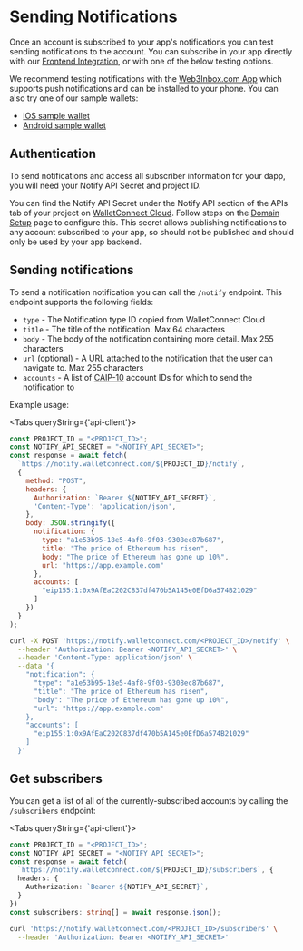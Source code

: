 
# Sending Notifications

Once an account is subscribed to your app's notifications you can test sending notifications to the account. You can subscribe in your app directly with our [Frontend Integration](frontend-integration/usage), or with one of the below testing options.

We recommend testing notifications with the [Web3Inbox.com App](https://app.web3inbox.com) which supports push notifications and can be installed to your phone. You can also try one of our sample wallets:

- [iOS sample wallet](https://testflight.apple.com/join/09bTAryp)
- [Android sample wallet](https://appdistribution.firebase.dev/i/d2c86e879abd5a86)

## Authentication

To send notifications and access all subscriber information for your dapp, you will need your Notify API Secret and project ID.

You can find the Notify API Secret under the Notify API section of the APIs tab of your project on [WalletConnect Cloud](https://cloud.walletconnect.com). Follow steps on the [Domain Setup](domain-setup) page to configure this. This secret allows publishing notifications to any account subscribed to your app, so should not be published and should only be used by your app backend.

## Sending notifications

To send a notification notification you can call the `/notify` endpoint. This endpoint supports the following fields:

- `type` - The Notification type ID copied from WalletConnect Cloud
- `title` - The title of the notification. Max 64 characters
- `body` - The body of the notification containing more detail. Max 255 characters
- `url` (optional) - A URL attached to the notification that the user can navigate to. Max 255 characters
- `accounts` - A list of [CAIP-10](https://github.com/ChainAgnostic/CAIPs/blob/main/CAIPs/caip-10.md) account IDs for which to send the notification to

Example usage:

<Tabs queryString={'api-client'}>

<TabItem value="js" label="JavaScript">

```javascript
const PROJECT_ID = "<PROJECT_ID>";
const NOTIFY_API_SECRET = "<NOTIFY_API_SECRET>";
const response = await fetch(
  `https://notify.walletconnect.com/${PROJECT_ID}/notify`,
  {
    method: "POST",
    headers: {
      Authorization: `Bearer ${NOTIFY_API_SECRET}`,
      'Content-Type': 'application/json',
    },
    body: JSON.stringify({
      notification: {
        type: "a1e53b95-18e5-4af8-9f03-9308ec87b687",
        title: "The price of Ethereum has risen",
        body: "The price of Ethereum has gone up 10%",
        url: "https://app.example.com"
      },
      accounts: [
        "eip155:1:0x9AfEaC202C837df470b5A145e0EfD6a574B21029"
      ]
    })
  }
);
```

</TabItem>

<TabItem value="curl" label="cURL">

```bash
curl -X POST 'https://notify.walletconnect.com/<PROJECT_ID>/notify' \
  --header 'Authorization: Bearer <NOTIFY_API_SECRET>' \
  --header 'Content-Type: application/json' \
  --data '{
    "notification": {
      "type": "a1e53b95-18e5-4af8-9f03-9308ec87b687",
      "title": "The price of Ethereum has risen",
      "body": "The price of Ethereum has gone up 10%",
      "url": "https://app.example.com"
    },
    "accounts": [
      "eip155:1:0x9AfEaC202C837df470b5A145e0EfD6a574B21029"
    ]
  }'
```

</TabItem>

</Tabs>

## Get subscribers

You can get a list of all of the currently-subscribed accounts by calling the `/subscribers` endpoint:

<Tabs queryString={'api-client'}>

<TabItem value="js" label="JavaScript">

```typescript
const PROJECT_ID = "<PROJECT_ID>";
const NOTIFY_API_SECRET = "<NOTIFY_API_SECRET>";
const response = await fetch(
  `https://notify.walletconnect.com/${PROJECT_ID}/subscribers`, {
  headers: {
    Authorization: `Bearer ${NOTIFY_API_SECRET}`,
  }
})
const subscribers: string[] = await response.json();
```

</TabItem>

<TabItem value="curl" label="cURL">

```bash
curl 'https://notify.walletconnect.com/<PROJECT_ID>/subscribers' \
  --header 'Authorization: Bearer <NOTIFY_API_SECRET>'
```

</TabItem>

</Tabs>
